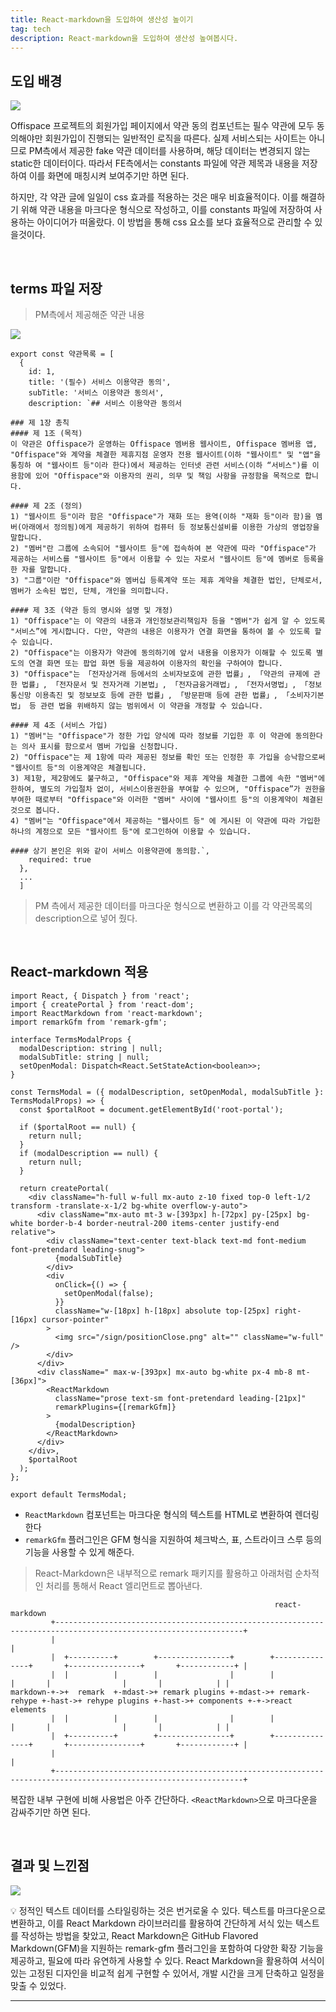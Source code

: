 ```yaml
---
title: React-markdown을 도입하여 생산성 높이기
tag: tech
description: React-markdown을 도입하여 생산성 높여봅시다.
---
```


## 도입 배경

![](/images/tech/introduction-reactmarkdown/1.png)

Offispace 프로젝트의 회원가입 페이지에서 약관 동의 컴포넌트는 필수 약관에 모두 동의해야만 회원가입이 진행되는 일반적인 로직을 따른다. 실제 서비스되는 사이트는 아니므로 PM측에서 제공한 fake 약관 데이터를 사용하며, 해당 데이터는 변경되지 않는 static한 데이터이다. 따라서 FE측에서는 constants 파일에 약관 제목과 내용을 저장하여 이를 화면에 매칭시켜 보여주기만 하면 된다.

하지만, 각 약관 글에 일일이 css 효과를 적용하는 것은 매우 비효율적이다. 이를 해결하기 위해 약관 내용을 마크다운 형식으로 작성하고, 이를 constants 파일에 저장하여 사용하는 아이디어가 떠올랐다. 이 방법을 통해 css 요소를 보다 효율적으로 관리할 수 있을것이다.

<br />

## terms 파일 저장

> PM측에서 제공해준 약관 내용

![](/images/tech/introduction-reactmarkdown/2.png)

```tsx
export const 약관목록 = [
  {
    id: 1,
    title: '(필수) 서비스 이용약관 동의',
    subTitle: '서비스 이용약관 동의서',
    description: `## 서비스 이용약관 동의서

### 제 1장 총칙
#### 제 1조 (목적)
이 약관은 Offispace가 운영하는 Offispace 멤버용 웹사이트, Offispace 멤버용 앱, "Offispace"와 계약을 체결한 제휴지점 운영자 전용 웹사이트(이하 "웹사이트" 및 "앱"을 통칭하 여 "웹사이트 등"이라 한다)에서 제공하는 인터넷 관련 서비스(이하 “서비스")를 이용함에 있어 "Offispace"와 이용자의 권리, 의무 및 책임 사항을 규정함을 목적으로 합니다.

#### 제 2조 (정의)
1) "웹사이트 등"이라 함은 "Offispace"가 재화 또는 용역(이하 "재화 등"이라 함)을 멤버(아래에서 정의됨)에게 제공하기 위하여 컴퓨터 등 정보통신설비를 이용한 가상의 영업장을 말합니다.
2) "멤버"란 그룹에 소속되어 "웹사이트 등"에 접속하여 본 약관에 따라 "Offispace"가 제공하는 서비스를 "웹사이트 등"에서 이용할 수 있는 자로서 "웹사이트 등"에 멤버로 등록을 한 자를 말합니다.
3) "그룹"이란 "Offispace"와 멤버십 등록계약 또는 제휴 계약을 체결한 법인, 단체로서, 멤버가 소속된 법인, 단체, 개인을 의미합니다.

#### 제 3조 (약관 등의 명시와 설명 및 개정)
1) "Offispace"는 이 약관의 내용과 개인정보관리책임자 등을 "멤버"가 쉽게 알 수 있도록 "서비스”에 게시합니다. 다만, 약관의 내용은 이용자가 연결 화면을 통하여 볼 수 있도록 할 수 있습니다.
2) "Offispace"는 이용자가 약관에 동의하기에 앞서 내용을 이용자가 이해할 수 있도록 별도의 연결 화면 또는 팝업 화면 등을 제공하여 이용자의 확인을 구하여야 합니다.
3) "Offispace"는 「전자상거래 등에서의 소비자보호에 관한 법률」, 「약관의 규제에 관한 법률」, 「전자문서 및 전자거래 기본법」, 「전자금융거래법」, 「전자서명법」, 「정보통신망 이용촉진 및 정보보호 등에 관한 법률」, 「방문판매 등에 관한 법률」, 「소비자기본법」 등 관련 법을 위배하지 않는 범위에서 이 약관을 개정할 수 있습니다.

#### 제 4조 (서비스 가입)
1) "멤버"는 "Offispace"가 정한 가입 양식에 따라 정보를 기입한 후 이 약관에 동의한다는 의사 표시를 함으로서 멤버 가입을 신청합니다.
2) "Offispace"는 제 1항에 따라 제공된 정보를 확인 또는 인정한 후 가입을 승낙함으로써 "웹사이트 등"의 이용계약은 체결됩니다.
3) 제1항, 제2항에도 불구하고, "Offispace"와 제휴 계약을 체결한 그룹에 속한 "멤버"에 한하여, 별도의 가입절차 없이, 서비스이용권한을 부여할 수 있으며, "Offispace”가 권한을 부여한 때로부터 "Offispace"와 이러한 "멤버" 사이에 "웹사이트 등"의 이용계약이 체결된 것으로 봅니다.
4) "멤버"는 "Offispace"에서 제공하는 "웹사이트 등" 에 게시된 이 약관에 따라 가입한 하나의 계정으로 모든 "웹사이트 등"에 로그인하여 이용할 수 있습니다.

#### 상기 본인은 위와 같이 서비스 이용약관에 동의함.`,
    required: true
  },
  ...
  ]

```

> PM 측에서 제공한 데이터를 마크다운 형식으로 변환하고 이를 각 약관목록의 description으로 넣어 줬다.

<br />

## React-markdown 적용

```tsx
import React, { Dispatch } from 'react';
import { createPortal } from 'react-dom';
import ReactMarkdown from 'react-markdown';
import remarkGfm from 'remark-gfm';

interface TermsModalProps {
  modalDescription: string | null;
  modalSubTitle: string | null;
  setOpenModal: Dispatch<React.SetStateAction<boolean>>;
}

const TermsModal = ({ modalDescription, setOpenModal, modalSubTitle }: TermsModalProps) => {
  const $portalRoot = document.getElementById('root-portal');

  if ($portalRoot == null) {
    return null;
  }
  if (modalDescription == null) {
    return null;
  }

  return createPortal(
    <div className="h-full w-full mx-auto z-10 fixed top-0 left-1/2 transform -translate-x-1/2 bg-white overflow-y-auto">
      <div className="mx-auto mt-3 w-[393px] h-[72px] py-[25px] bg-white border-b-4 border-neutral-200 items-center justify-end relative">
        <div className="text-center text-black text-md font-medium font-pretendard leading-snug">
          {modalSubTitle}
        </div>
        <div
          onClick={() => {
            setOpenModal(false);
          }}
          className="w-[18px] h-[18px] absolute top-[25px] right-[16px] cursor-pointer"
        >
          <img src="/sign/positionClose.png" alt="" className="w-full" />
        </div>
      </div>
      <div className=" max-w-[393px] mx-auto bg-white px-4 mb-8 mt-[36px]">
        <ReactMarkdown
          className="prose text-sm font-pretendard leading-[21px]"
          remarkPlugins={[remarkGfm]}
        >
          {modalDescription}
        </ReactMarkdown>
      </div>
    </div>,
    $portalRoot
  );
};

export default TermsModal;
```

- `ReactMarkdown` 컴포넌트는 마크다운 형식의 텍스트를 HTML로 변환하여 렌더링한다
- `remarkGfm` 플러그인은 GFM 형식을 지원하여 체크박스, 표, 스트라이크 스루 등의 기능을 사용할 수 있게 해준다.

> React-Markdown은 내부적으로 remark 패키지를 활용하고 아래처럼 순차적인 처리를 통해서 React 엘리먼트로 뽑아낸다.

```
                                                           react-markdown
         +----------------------------------------------------------------------------------------------------------------+
         |                                                                                                                |
         |  +----------+        +----------------+        +---------------+       +----------------+       +------------+ |
         |  |          |        |                |        |               |       |                |       |            | |
markdown-+->+  remark  +-mdast->+ remark plugins +-mdast->+ remark-rehype +-hast->+ rehype plugins +-hast->+ components +-+->react elements
         |  |          |        |                |        |               |       |                |       |            | |
         |  +----------+        +----------------+        +---------------+       +----------------+       +------------+ |
         |                                                                                                                |
         +----------------------------------------------------------------------------------------------------------------+
```

복잡한 내부 구현에 비해 사용법은 아주 간단하다. `<ReactMarkdown>`으로 마크다운을 감싸주기만 하면 된다.

<br />

## 결과 및 느낀점

![](/images/tech/introduction-reactmarkdown/3.png)

<div className="bg-my-gray py-1 px-5 text-base font-medium rounded-xl dark:text-white dark:bg-gray-800">
  💡 정적인 텍스트 데이터를 스타일링하는 것은 번거로울 수 있다. 텍스트를 마크다운으로 변환하고, 이를
  React Markdown 라이브러리를 활용하여 간단하게 서식 있는 텍스트를 작성하는 방법을 찾았고, React
  Markdown은 GitHub Flavored Markdown(GFM)을 지원하는 remark-gfm 플러그인을 포함하여 다양한 확장
  기능을 제공하고, 필요에 따라 유연하게 사용할 수 있다. React Markdown을 활용하여 서식이 있는 고정된
  디자인을 비교적 쉽게 구현할 수 있어서, 개발 시간을 크게 단축하고 일정을 맞출 수 있었다.
</div>

---
